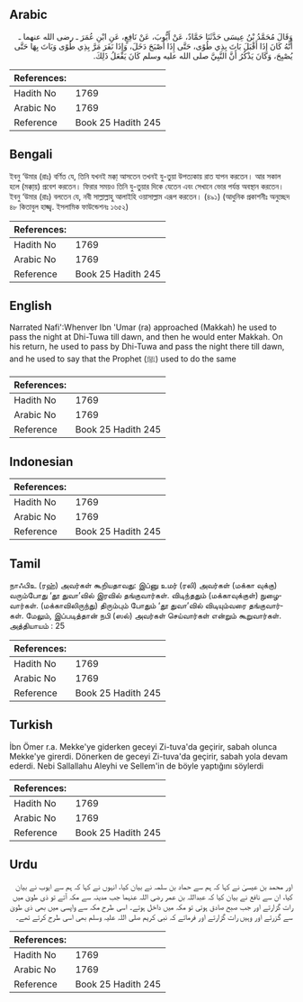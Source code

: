 ## Arabic


<div dir="rtl" lang="ar" style={{fontSize:'larger',backgroundColor:'#f8f9fa',padding:20}}>
وَقَالَ مُحَمَّدُ بْنُ عِيسَى حَدَّثَنَا حَمَّادٌ، عَنْ أَيُّوبَ، عَنْ نَافِعٍ، عَنِ ابْنِ عُمَرَ ـ رضى الله عنهما ـ أَنَّهُ كَانَ إِذَا أَقْبَلَ بَاتَ بِذِي طُوًى، حَتَّى إِذَا أَصْبَحَ دَخَلَ، وَإِذَا نَفَرَ مَرَّ بِذِي طُوًى وَبَاتَ بِهَا حَتَّى يُصْبِحَ، وَكَانَ يَذْكُرُ أَنَّ النَّبِيَّ صلى الله عليه وسلم كَانَ يَفْعَلُ ذَلِكَ‏.‏
</div>
<div style={{backgroundColor:'#f8f9fa',padding:20, marginBottom: 10}}><table> <thead> <tr> <th>References:</th> <th></th> </tr> </thead> <tbody><tr><td>Hadith No</td><td>1769</td></tr><tr><td>Arabic No</td><td>1769</td></tr><tr><td>Reference</td><td>Book 25 Hadith 245</td></tr></tbody></table></div>

## Bengali


<div dir="ltr" lang="bn" style={{fontSize:'larger',backgroundColor:'#f8f9fa',padding:20}}>
ইবনু ‘উমার (রাঃ) বর্ণিত যে, তিনি যখনই মক্কা্ আসতেন তখনই যু-তুয়া উপত্যকায় রাত যাপন করতেন। আর সকাল হলে (মক্কা্য়) প্রবেশ করতেন। ফিরার সময়ও তিনি যু-তুয়ার দিকে যেতেন এবং সেখানে ভোর পর্যন্ত অবস্থান করতেন। ইবনু ‘উমার (রাঃ) বলতেন যে, নবী সাল্লাল্লাহু আলাইহি ওয়াসাল্লাম এরূপ করতেন। (৪৯১) (আধুনিক প্রকাশনীঃ অনুচ্ছেদ ৪৮ কিতাবুল হাজ্জ্ব. ইসলামিক ফাউন্ডেশনঃ ১৬৫২)
</div>
<div style={{backgroundColor:'#f8f9fa',padding:20, marginBottom: 10}}><table> <thead> <tr> <th>References:</th> <th></th> </tr> </thead> <tbody><tr><td>Hadith No</td><td>1769</td></tr><tr><td>Arabic No</td><td>1769</td></tr><tr><td>Reference</td><td>Book 25 Hadith 245</td></tr></tbody></table></div>

## English


<div dir="ltr" lang="en" style={{fontSize:'larger',backgroundColor:'#f8f9fa',padding:20}}>
Narrated Nafi':Whenver Ibn 'Umar (ra) approached (Makkah) he used to pass the night at Dhi-Tuwa till dawn, and then he would enter Makkah. On his return, he used to pass by Dhi-Tuwa and pass the night there till dawn, and he used to say that the Prophet (ﷺ) used to do the same
</div>
<div style={{backgroundColor:'#f8f9fa',padding:20, marginBottom: 10}}><table> <thead> <tr> <th>References:</th> <th></th> </tr> </thead> <tbody><tr><td>Hadith No</td><td>1769</td></tr><tr><td>Arabic No</td><td>1769</td></tr><tr><td>Reference</td><td>Book 25 Hadith 245</td></tr></tbody></table></div>

## Indonesian


<div dir="ltr" lang="id" style={{fontSize:'larger',backgroundColor:'#f8f9fa',padding:20}}>

</div>
<div style={{backgroundColor:'#f8f9fa',padding:20, marginBottom: 10}}><table> <thead> <tr> <th>References:</th> <th></th> </tr> </thead> <tbody><tr><td>Hadith No</td><td>1769</td></tr><tr><td>Arabic No</td><td>1769</td></tr><tr><td>Reference</td><td>Book 25 Hadith 245</td></tr></tbody></table></div>

## Tamil


<div dir="ltr" lang="ta" style={{fontSize:'larger',backgroundColor:'#f8f9fa',padding:20}}>
நாஃபிஉ (ரஹ்) அவர்கள் கூறியதாவது: இப்னு உமர் (ரலி) அவர்கள் (மக்கா வுக்கு) வரும்போது ‘தூ துவா’வில் இரவில் தங்குவார்கள். விடிந்ததும் (மக்காவுக்குள்) நுழைவார்கள். (மக்காவிலிருந்து) திரும்பும் போதும் ‘தூ துவா’வில் விடியும்வரை தங்குவார்கள். மேலும், இப்படித்தான் நபி (ஸல்) அவர்கள் செய்வார்கள் என்றும் கூறுவார்கள். அத்தியாயம் : 25
</div>
<div style={{backgroundColor:'#f8f9fa',padding:20, marginBottom: 10}}><table> <thead> <tr> <th>References:</th> <th></th> </tr> </thead> <tbody><tr><td>Hadith No</td><td>1769</td></tr><tr><td>Arabic No</td><td>1769</td></tr><tr><td>Reference</td><td>Book 25 Hadith 245</td></tr></tbody></table></div>

## Turkish


<div dir="ltr" lang="tr" style={{fontSize:'larger',backgroundColor:'#f8f9fa',padding:20}}>
İbn Ömer r.a. Mekke'ye giderken geceyi Zi-tuva'da geçirir, sabah olunca Mekke'ye girerdi. Dönerken de geceyi Zi-tuva'da geçirir, sabah yola devam ederdi. Nebi Sallallahu Aleyhi ve Sellem'in de böyle yaptığını söylerdi
</div>
<div style={{backgroundColor:'#f8f9fa',padding:20, marginBottom: 10}}><table> <thead> <tr> <th>References:</th> <th></th> </tr> </thead> <tbody><tr><td>Hadith No</td><td>1769</td></tr><tr><td>Arabic No</td><td>1769</td></tr><tr><td>Reference</td><td>Book 25 Hadith 245</td></tr></tbody></table></div>

## Urdu


<div dir="rtl" lang="ur" style={{fontSize:'larger',backgroundColor:'#f8f9fa',padding:20}}>
اور محمد بن عیسیٰ نے کہا کہ ہم سے حماد بن سلمہ نے بیان کیا، انہوں نے کہا کہ ہم سے ایوب نے بیان کیا، ان سے نافع نے بیان کیا کہ عبداللہ بن عمر رضی اللہ عنہما جب مدینہ سے مکہ آتے تو ذی طویٰ میں رات گزارتے اور جب صبح صادق ہوتی تو مکہ میں داخل ہوتے۔ اسی طرح مکہ سے واپسی میں بھی ذی طویٰ سے گزرتے اور وہیں رات گزارتے اور فرماتے کہ نبی کریم صلی اللہ علیہ وسلم بھی اسی طرح کرتے تھے۔
</div>
<div style={{backgroundColor:'#f8f9fa',padding:20, marginBottom: 10}}><table> <thead> <tr> <th>References:</th> <th></th> </tr> </thead> <tbody><tr><td>Hadith No</td><td>1769</td></tr><tr><td>Arabic No</td><td>1769</td></tr><tr><td>Reference</td><td>Book 25 Hadith 245</td></tr></tbody></table></div>